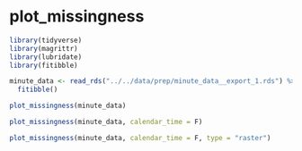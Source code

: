 # plot_missingness

```r
library(tidyverse)
library(magrittr)
library(lubridate)
library(fitibble)
```

```r
minute_data <- read_rds("../../data/prep/minute_data__export_1.rds") %>% 
  fitibble()
```

```r
plot_missingness(minute_data)
```

```r
plot_missingness(minute_data, calendar_time = F)
```

```r
plot_missingness(minute_data, calendar_time = F, type = "raster")
```
